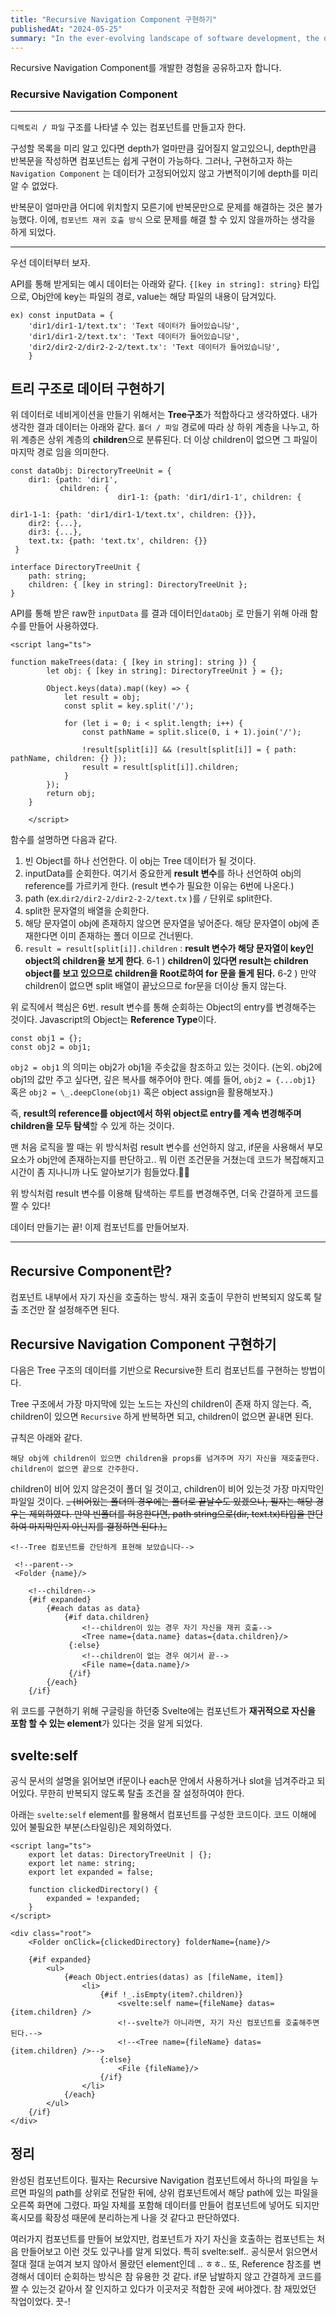 ```yaml
---
title: "Recursive Navigation Component 구현하기"
publishedAt: "2024-05-25"
summary: "In the ever-evolving landscape of software development, the debate between dynamic and static typing continues to be a hot topic."
---
```


Recursive Navigation Component를 개발한 경험을 공유하고자 합니다.

### Recursive Navigation Component

---

`디렉토리 / 파일` 구조를 나타낼 수 있는 컴포넌트를 만들고자 한다.

구성할 목록을 미리 알고 있다면 depth가 얼마만큼 깊어질지 알고있으니, depth만큼 반복문을 작성하면 컴포넌트는 쉽게 구현이 가능하다.
그러나, 구현하고자 하는 `Navigation Component` 는 데이터가 고정되어있지 않고 가변적이기에 depth를 미리 알 수 없었다.

반복문이 얼마만큼 어디에 위치할지 모른기에 반복문만으로 문제를 해결하는 것은 불가능했다. 이에, `컴포넌트 재귀 호출 방식` 으로 문제를 해결 할 수 있지 않을까하는 생각을 하게 되었다.

---

우선 데이터부터 보자.

API를 통해 받게되는 예시 데이터는 아래와 같다.
`{[key in string]: string}` 타입으로, Obj안에 key는 파일의 경로, value는 해당 파일의 내용이 담겨있다.

```
ex) const inputData = {
	'dir1/dir1-1/text.tx': 'Text 데이터가 들어있습니당',
    'dir1/dir1-2/text.tx': 'Text 데이터가 들어있습니당',
    'dir2/dir2-2/dir2-2-2/text.tx': 'Text 데이터가 들어있습니당',
    }

```

## 트리 구조로 데이터 구현하기

위 데이터로 네비게이션을 만들기 위해서는 **Tree구조**가 적합하다고 생각하였다. 내가 생각한 결과 데이터는 아래와 같다.
`폴더 / 파일` 경로에 따라 상 하위 계층을 나누고, 하위 계층은 상위 계층의 **children**으로 분류된다. 더 이상 children이 없으면 그 파일이 마지막 경로 임을 의미한다.

```
const dataObj: DirectoryTreeUnit = {
	dir1: {path: 'dir1',
    	   children: {
           				dir1-1: {path: 'dir1/dir1-1', children: {
                        											dir1-1-1: {path: 'dir1/dir1-1/text.tx', children: {}}},
    dir2: {...},
    dir3: {...},
    text.tx: {path: 'text.tx', children: {}}
 }

interface DirectoryTreeUnit {
	path: string;
	children: { [key in string]: DirectoryTreeUnit };
}
```

API를 통해 받은 raw한 `inputData` 를 결과 데이터인`dataObj` 로 만들기 위해 아래 함수를 만들어 사용하였다.

```
<script lang="ts">

function makeTrees(data: { [key in string]: string }) {
		let obj: { [key in string]: DirectoryTreeUnit } = {};

		Object.keys(data).map((key) => {
			let result = obj;
			const split = key.split('/');

			for (let i = 0; i < split.length; i++) {
				const pathName = split.slice(0, i + 1).join('/');

				!result[split[i]] && (result[split[i]] = { path: pathName, children: {} });
				result = result[split[i]].children;
			}
		});
		return obj;
	}

    </script>

```

함수를 설명하면 다음과 같다.

1. 빈 Object를 하나 선언한다. 이 obj는 Tree 데이터가 될 것이다.
2. inputData를 순회한다. 여기서 중요한게 **result 변수**를 하나 선언하여 obj의 reference를 가르키게 한다. (result 변수가 필요한 이유는 6번에 나온다.)
3. path (ex.`dir2/dir2-2/dir2-2-2/text.tx` )를 `/` 단위로 split한다.
4. split한 문자열의 배열을 순회한다.
5. 해당 문자열이 obj에 존재하지 않으면 문자열을 넣어준다. 해당 문자열이 obj에 존재한다면 이미 존재하는 폴더 이므로 건너뛴다.
6. `result = result[split[i]].children` : **result 변수가 해당 문자열이 key인 object의 children을 보게 한다**.
   6-1 ) **children이 있다면 result는 children object를 보고 있으므로 children을 Root로하여 for 문을 돌게 된다.**
   6-2 ) 만약 children이 없으면 split 배열이 끝났으므로 for문을 더이상 돌지 않는다.

위 로직에서 핵심은 6번. result 변수를 통해 순회하는 Object의 entry를 변경해주는 것이다. Javascript의 Object는 **Reference Type**이다.

```
const obj1 = {};
const obj2 = obj1;
```

`obj2 = obj1` 의 의미는 obj2가 obj1을 주솟값을 참조하고 있는 것이다.
(논외. obj2에 obj1의 값만 주고 싶다면, 깊은 복사를 해주어야 한다. 예를 들어, `obj2 = {...obj1}` 혹은 `obj2 = \_.deepClone(obj1)` 혹은 object assign을 활용해보자.)

즉, **result의 reference를 object에서 하위 object로 entry를 계속 변경해주며 children을 모두 탐색**할 수 있게 하는 것이다.

맨 처음 로직을 짤 때는 위 방식처럼 result 변수를 선언하지 않고, if문을 사용해서 부모 요소가 obj안에 존재하는지를 판단하고.. 뭐 이런 조건문을 거쳤는데 코드가 복잡해지고 시간이 좀 지나니까 나도 알아보기가 힘들었다.🥲😹

위 방식처럼 result 변수를 이용해 탐색하는 루트를 변경해주면, 더욱 간결하게 코드를 짤 수 있다!

데이터 만들기는 끝! 이제 컴포넌트를 만들어보자.

---

## Recursive Component란?

컴포넌트 내부에서 자기 자신을 호출하는 방식.
재귀 호출이 무한히 반복되지 않도록 탈출 조건만 잘 설정해주면 된다.

## Recursive Navigation Component 구현하기

다음은 Tree 구조의 데이터를 기반으로 Recursive한 트리 컴포넌트를 구현하는 방법이다.

Tree 구조에서 가장 마지막에 있는 노드는 자신의 children이 존재 하지 않는다.
즉, children이 있으면 `Recursive` 하게 반복하면 되고, children이 없으면 끝내면 된다.

규칙은 아래와 같다.

```
해당 obj에 children이 있으면 children을 props를 넘겨주며 자기 자신을 재호출한다.
children이 없으면 끝으로 간주한다.
```

children이 비어 있지 않은것이 폴더 일 것이고, children이 비어 있는것 가장 마지막인 파일일 것이다.
~~_ (비어있는 폴더의 경우에는 폴더로 끝날수도 있겠으나, 필자는 해당 경우는 제외하였다. 만약 빈폴더를 허용한다면, path string으로(dir, text.tx)타입을 판단하여 마지막인지 아닌지를 결정하면 된다.)_~~

```
<!--Tree 컴포넌트를 간단하게 표현해 보았습니다-->

 <!--parent-->
 <Folder {name}/>

    <!--children-->
 	{#if expanded}
    	{#each datas as data}
	   		{#if data.children}
            	<!--children이 있는 경우 자기 자신을 재귀 호출-->
         		<Tree name={data.name} datas={data.children}/>
      		 {:else}
                <!--children이 없는 경우 여기서 끝-->
           		<File name={data.name}/>
      		 {/if}
    	{/each}
  	{/if}
```

위 코드를 구현하기 위해 구글링을 하던중 Svelte에는 컴포넌트가 **재귀적으로 자신을 포함 할 수 있는 element**가 있다는 것을 알게 되었다.

## svelte:self

공식 문서의 설명을 읽어보면 if문이나 each문 안에서 사용하거나 slot을 넘겨주라고 되어있다. 무한히 반복되지 않도록 탈출 조건을 잘 설정하여야 한다.

아래는 `svelte:self` element를 활용해서 컴포넌트를 구성한 코드이다. 코드 이해에 있어 불필요한 부분(스타일링)은 제외하였다.

```
<script lang="ts">
	export let datas: DirectoryTreeUnit | {};
	export let name: string;
	export let expanded = false;

	function clickedDirectory() {
		expanded = !expanded;
	}
</script>

<div class="root">
    <Folder onClick={clickedDirectory} folderName={name}/>

	{#if expanded}
		<ul>
			{#each Object.entries(datas) as [fileName, item]}
				<li>
					{#if !_.isEmpty(item?.children)}
						<svelte:self name={fileName} datas={item.children} />
                        <!--svelte가 아니라면, 자기 자신 컴포넌트를 호출해주면 된다.-->
                        <!--<Tree name={fileName} datas={item.children} />-->
					{:else}
                        <File {fileName}/>
					{/if}
				</li>
			{/each}
		</ul>
	{/if}
</div>
```

## 정리

완성된 컴포넌트이다. 필자는 Recursive Navigation 컴포넌트에서 하나의 파일을 누르면 파일의 path를 상위로 전달한 뒤에, 상위 컴포넌트에서 해당 path에 있는 파일을 오른쪽 화면에 그렸다. 파일 자체를 포함해 데이터를 만들어 컴포넌트에 넣어도 되지만 혹시모를 확장성 때문에 분리하는게 나을 것 같다고 판단하였다.

여러가지 컴포넌트를 만들어 보았지만, 컴포넌트가 자기 자신을 호출하는 컴포넌트는 처음 만들어보고 이런 것도 있구나를 알게 되었다. 특히 svelte:self.. 공식문서 읽으면서 절대 절대 눈여겨 보지 않아서 몰랐던 element인데 .. ㅎㅎ..
또, Reference 참조를 변경해서 데이터 순회하는 방식은 참 유용한 것 같다. if문 남발하지 않고 간결하게 코드를 짤 수 있는것 같아서 잘 인지하고 있다가 이곳저곳 적합한 곳에 써야겠다.
참 재밌었던 작업이었다. 끗-!
